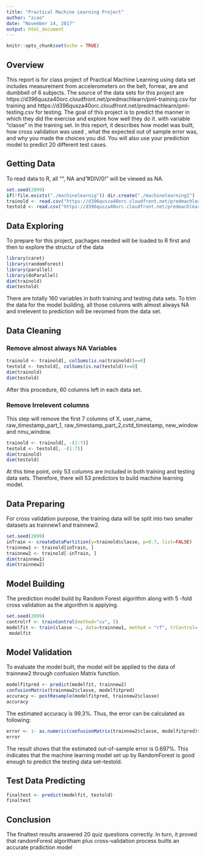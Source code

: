 ```yaml
---
title: "Practical Machine Learning Project"
author: "zcao"
date: "November 14, 2017"
output: html_document
---
```


```r
knitr::opts_chunk$set(echo = TRUE)
```

## Overview

This report is for class project of Practical Machine Learning using data set includes measurement from accelerometers on the belt, forrear, are and dumbbell of 6 subjects. The source of the data sets for this project are  https://d396qusza40orc.cloudfront.net/predmachlearn/pml-training.csv for training and 
https://d396qusza40orc.cloudfront.net/predmachlearn/pml-testing.csv for testing. The goal of this project is to predict the manner in which they did the exercise and explore how well they do it. with variable "classe" in the training set.  In this report, it describes how model was built, how cross validation was used , what the expected out of sample error was, and why you made the choices you did. You will also use your prediction model to predict 20 different test cases.

## Getting Data
To read data to R, all "", NA and "#DIV/0!" will be viewed as NA.

```r
set.seed(2899)
if(!file.exists("./machinelearnig")) dir.create("./machinelearning1")
trainold <- read.csv("https://d396qusza40orc.cloudfront.net/predmachlearn/pml-training.csv", na.strings = c("", "NA", "#DIV/0!"))
testold <- read.csv("https://d396qusza40orc.cloudfront.net/predmachlearn/pml-testing.csv", na.strings = c("", "NA", "#DIV/0!"))
```
## Data Exploring
To prepare for this project, pachages needed will be loaded to R first and then to explore the structur of the data
```r
library(caret)
library(randomForest)
library(parallel)
library(doParallel)
dim(trainold)
dim(testold)
```
There are totally 160 variables in both training and testing data sets. To trim the data for the model building, all those columns with almost always NA and irrelevent to prediction will be revomed from the data set.

## Data Cleaning

### Remove almost always NA Variables 
```r
trainold <- trainold[, colSums(is.na(trainold))==0]
testold <- testold[, colSums(is.na(testold))==0]
dim(trainold)
dim(testold)
```
After this procedure, 60 columns left in each data set. 

### Remove Irrelevent columns
This step will remove the first 7 columns of X, user_name, raw_timestamp_part_1, raw_timestamp_part_2,cvtd_timestamp, new_window and nmu_window.   

```r
trainold <- trainold[, -(1:7)]
testold <- testold[, -(1:7)]
dim(trainold)
dim(testold)
```
At this time point, only 53 columns are included in both training and testing data sets. Therefore, there will 53 predictors to build machine learning model. 

## Data Preparing
For cross validation purpose, the training data will be split into two smaller datasets as trainnew1 and trainnew2.

```r
set.seed(2899)
inTrain <- createDataPartition(y=trainold$classe, p=0.7, list=FALSE)
trainnew1 <- trainold[inTrain, ]
trainnew2 <- trainold[-inTrain, ]
dim(trainnew1)
dim(trainnew2)
```
## Model Building
The prediction model build  by Random Forest algorithm along with 5 -fold cross validation as the algorithm is applying. 

```r
set.seed(2899)
controlrf <- trainControl(method="cv", 5)
modelfit <- train(classe ~., data=trainnew1, method = "rf", trControl= controlrf, importance=TRUE, ntree=100)
 modelfit
```
## Model Validation
To evaluate the model built, the model will be applied to the data of trainnew2 through confusion Matrix function.
```r
modelfitpred <- predict(modelfit, trainnew2)
confusionMatrix(trainnew2$classe, modelfitpred)
accuracy <- postResample(modelfitpred, trainnew2$classe)
accuracy
```
The estimated accuracy is 99.3%. Thus, the error can be calculated as following: 
```r
error <- 1- as.numeric(confusionMatrix(trainnew2$classe, modelfitpred)$overall[1])
error
```
The result shows that the estimated out-of-sample  error is 0.697%. This indicates that the machine learning model set up by RandomForest is good enough to predict the testing data set--testold. 

## Test Data Predicting
```r
finaltest <- predict(modelfit, testold)
finaltest
```
## Conclusion
The finaltest results answered 20 quiz questions correctly. In turn, it proved that randomForest algoritham plus cross-validation process builts an accurate pradiction model 
